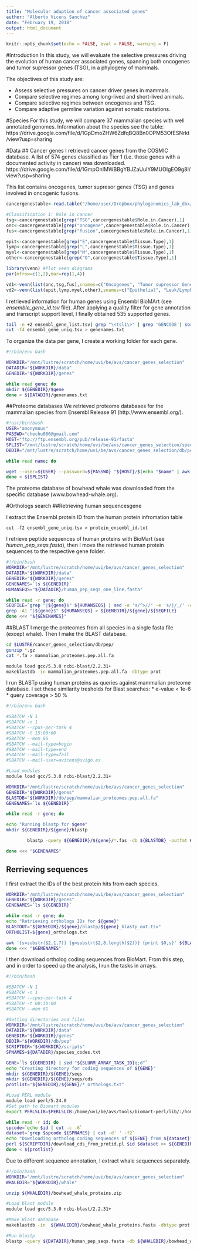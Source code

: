 ```yaml
---
title: "Molecular adaption of cancer associated genes"
author: "Alberto Vicens Sanchez"
date: "February 19, 2018"
output: html_document
---
```


```r
knitr::opts_chunk$set(echo = FALSE, eval = FALSE, warning = F)
```

#Introduction 
In this study, we will evaluate the selective pressures driving the evolution of human cancer associated genes, spanning both oncogenes and tumor supressor genes (TSG), in a phylogeny of mammals. 

The objectives of this study are:

* Assess selective pressures on cancer driver genes in mammals.
* Compare selective regimes among long-lived and short-lived animals.
* Compare selective regimes between oncogenes and TSG.
* Compare adaptive germline variation against somatic mutations.

#Species
For this study, we will compare 37 mammalian species with well annotated genomes. Information about the species see the table:
https://drive.google.com/file/d/1GpDmoZHW6ZdfqBQ8Bn0OPM53OfESNrkt/view?usp=sharing

#Data
## Cancer genes
I retrieved cancer genes from the COSMIC database. A list of 574 genes classified as Tier 1 (i.e. those genes with a documented activity in cancer) was downloaded.
https://drive.google.com/file/d/1GmpOnIMWBBgYBJZaUulY9MUOIgEO9g8I/view?usp=sharing

This list contains oncogenes, tumor supresor genes (TSG) and genes involved in oncogenic fusions.
```r
cancergenestable<-read.table("/home/user/Dropbox/phylogenomics_lab_dbx/cancer_genes_selection/tables/cosmic_cancer_genes.tsv",header = T,sep = "\t",na.strings = "-")

#Classification 1: Role in cancer
tsg<-cancergenestable[grep("TSG",cancergenestable$Role.in.Cancer),1]
onc<-cancergenestable[grep("oncogene",cancergenestable$Role.in.Cancer),1]
fus<-cancergenestable[grep("fusion",cancergenestable$Role.in.Cancer),1]

epit<-cancergenestable[grep("E",cancergenestable$Tissue.Type),1]
lymp<-cancergenestable[grep("L",cancergenestable$Tissue.Type),1]
myel<-cancergenestable[grep("M",cancergenestable$Tissue.Type),1]
other<-cancergenestable[grep("O",cancergenestable$Tissue.Type),1]

library(venn) #Plot veen diagrams
par(mfrow=c(1,2),mar=rep(1,4))

vd1<-venn(list(onc,tsg,fus),snames=c("Oncogenes", "Tumor supressor Genes","Fusion"), ilab=T, cexil = 1, zcolor="style")
vd2<-venn(list(epit,lymp,myel,other),snames=c("Epithelial", "Leuk/Lymph","Myeloid", "Others"), ilab=T, cexil = 1, zcolor="style")
```
I retrieved information for human genes using Ensembl BioMArt (see *ensemble_gene_id.tsv* file). 
After applying a quality filter for gene annotation and transcript support level, I finally obtained 535 supported genes.
```bash
tail -n +2 ensembl_gene_list.tsv| grep "\<tsl1\>" | grep 'GENCODE'| sort -k4,4 -k6nr,6 | sort -u -k 4,4 > ensembl_gene_uniq.tsv
cut -f4 ensembl_gene_uniq.tsv > genenames.txt
```

To organize the data per gene, I create a working folder for each gene.
```bash
#!/bin/env bash

WORKDIR="/mnt/lustre/scratch/home/uvi/be/avs/cancer_genes_selection"
DATADIR="${WORKDIR}/data"
GENEDIR="${WORKDIR}/genes"

while read gene; do
mkdir ${GENEDIR}/$gene
done < ${DATADIR}/genenames.txt
```

##Proteome databases
We retrieved proteome databases for the mammalian species from Ensembl Release 91 (http://www.ensembl.org/).
```bash
#!usr/bin/bash
USER="anonymous"
PASSWD="chechu086@gmail.com"
HOST="ftp://ftp.ensembl.org/pub/release-91/fasta"
SPLIST="/mnt/lustre/scratch/home/uvi/be/avs/cancer_genes_selection/species_name.txt"
DBDIR="/mnt/lustre/scratch/home/uvi/be/avs/cancer_genes_selection/db/pep"

while read name; do

wget --user=${USER} --password=${PASSWD} "${HOST}/$(echo "$name" | awk '{print tolower($0)}')/pep/*.gz" -P ${DBDIR}
done < ${SPLIST}
```
The proteome database of bowhead whale was downloaded from the specific database (www.bowhead-whale.org).

#Orthologs search
##Retrieving human sequencesgene

I extract the Ensembl protein ID from the human protein infromation table
```
cut -f2 ensembl_gene_uniq.tsv > protein_ensembl_id.txt
```
I retrieve peptide sequences of human proteins with BioMart (see *human_pep_seqs.fasta*), then I move the retrieved human protein sequences to the respective gene folder.
```bash
#!/bin/bash
WORKDIR="/mnt/lustre/scratch/home/uvi/be/avs/cancer_genes_selection"
DATADIR="${WORKDIR}/data"
GENEDIR="${WORKDIR}/genes"
GENENAMES=`ls ${GENEDIR}`
HUMANSEQS="${DATADIR}/human_pep_seqs_one_line.fasta"

while read -r gene; do
SEQFILE=`grep "|${gene}$" ${HUMANSEQS} | sed -e 's/^>//' -e 's/|/_/' -e 's/.*$/&.fas/'`
grep -A1 "|${gene}$" ${HUMANSEQS} > ${GENEDIR}/${gene}/${SEQFILE}
done <<< "${GENENAMES}"
```

##BLAST
I merge the proteomes from all species in a single fasta file (except whale). Then I make the BLAST database.
```bash
cd $LUSTRE/cancer_genes_selection/db/pep/
gunzip *.gz
cat *.fa > mammalian_proteomes.pep.all.fa

module load gcc/5.3.0 ncbi-blast/2.2.31+
makeblastdb -in mammalian_proteomes.pep.all.fa -dbtype prot
```
I run BLASTp using human proteins as queries against mammalian proteome database. I set these similarity tresholds for Blast searches: 
  * e-value < 1e-6
  * query coverage > 50 %
```bash
#!/bin/env bash

#SBATCH -N 1
#SBATCH -n 1
#SBATCH --cpus-per-task 4
#SBATCH -t 15:00:00
#SBATCH --mem 6G
#SBATCH --mail-type=begin
#SBATCH --mail-type=end
#SBATCH --mail-type=fail
#SBATCH --mail-user=avicens@uvigo.es

#Load modules
module load gcc/5.3.0 ncbi-blast/2.2.31+

WORKDIR="/mnt/lustre/scratch/home/uvi/be/avs/cancer_genes_selection"
GENEDIR="${WORKDIR}/genes"
BLASTDB="${WORKDIR}/db/pep/mammalian_proteomes.pep.all.fa"
GENENAMES=`ls ${GENEDIR}`

while read -r gene; do

echo "Running blastp for $gene"
mkdir ${GENEDIR}/${gene}/blastp

        blastp -query ${GENEDIR}/${gene}/*.fas -db ${BLASTDB} -outfmt 6 -evalue$

done <<< "$GENENAMES"
```

## Rerrieving sequences 
I first extract the IDs of the best protein hits from each species.
```bash
WORKDIR="/mnt/lustre/scratch/home/uvi/be/avs/cancer_genes_selection"
GENEDIR="${WORKDIR}/genes"
GENENAMES=`ls ${GENEDIR}`

while read -r gene; do
echo "Retrieving orthologs IDs for ${gene}"
BLASTOUT="${GENEDIR}/${gene}/blastp/${gene}_blastp_out.tsv"
ORTHOLIST=${gene}_orthologs.txt

awk '{s=substr($2,1,7)} {g=substr($2,8,length($2))} {print $0,s}' ${BLASTOUT} | sort -nr -k3,3 | sort --stable -k13,13 -u | cut -f2 > ${ORTHOLIST}
done <<< "$GENENAMES"
```

I then download ortholog coding sequences from BioMart. From this step, and in order to speed up the analysis, I run the tasks in arrays.

```bash
#!/bin/bash

#SBATCH -N 1
#SBATCH -n 1
#SBATCH --cpus-per-task 4
#SBATCH -t 00:30:00
#SBATCH --mem 6G

#Setting directories and files
WORKDIR="/mnt/lustre/scratch/home/uvi/be/avs/cancer_genes_selection"
DATADIR="${WORKDIR}/data"
GENEDIR="${WORKDIR}/genes"
DBDIR="${WORKDIR}/db/pep"
SCRIPTDIR="${WORKDIR}/scripts"
SPNAMES=${DATADIR}/species_codes.txt

GENE=`ls ${GENEDIR} | sed "${SLURM_ARRAY_TASK_ID}q;d"`
echo "Creating directory for coding sequences of ${GENE}"
mkdir ${GENEDIR}/${GENE}/seqs
mkdir ${GENEDIR}/${GENE}/seqs/cds
protlist="${GENEDIR}/${GENE}/*_orthologs.txt"

#Load PERL module
module load perl/5.24.0
#Set path to Biomart modules
export PERL5LIB=$PERL5LIB:/home/uvi/be/avs/tools/biomart-perl/lib/:/home/uvi/be/avs/tools/biomart-perl/perl_modules/

while read -r id; do
spcode=`echo $id | cut -c -6`
dataset=`grep $spcode ${SPNAMES} | cut -d' ' -f2`
echo "Downloading ortholog coding sequences of ${GENE} from ${dataset}"
perl ${SCRIPTDIR}/download_cds_from_protid.pl $id $dataset >> ${GENEDIR}/${GENE}/seqs/cds/"${GENE}_cds.fas"
done < ${protlist}
```


Due to different sequence annotation, I extract whale sequences separately.
```bash
#!/bin/bash
WORKDIR="/mnt/lustre/scratch/home/uvi/be/avs/cancer_genes_selection"
WHALEDIR="${WORKDIR}/whale"

unzip ${WHALEDIR}/bowhead_whale_proteins.zip

#Load blast module
module load gcc/5.3.0 ncbi-blast/2.2.31+

#Make Blast database
makeblastdb -in  ${WHALEDIR}/bowhead_whale_proteins.fasta -dbtype prot

#Run blastp
blastp -query ${DATADIR}/human_pep_seqs.fasta -db ${WHALEDIR}/bowhead_whale_proteins.fasta -evalue 1e-6 -qcov_hsp_perc 50 -max_target_seqs 1 -outfmt 6 -out ${WHALEDIR}/bowhead_whale_blastp_out.tsv
```


